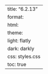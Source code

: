 ---
title: "6.2.13"
format:
    html:
        theme:
            light: flatly
            dark: darkly
        css: styles.css
        toc: true
---